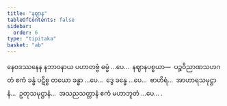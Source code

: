 ```yaml
---
title: "နဈာန"
tableOfContents: false
sidebar:
  order: 6
type: "tipitaka"
basket: "ab"
---
```



<DynamicBreadcrumb />

<Division number="27">

<Paragraph number="844">
နေဝဒဿနေန နဘာဝနာယ ပဟာတဗ္ဗံ ဓမ္မံ …ပေ…  နဈာနပစ္စယာ—  ပဉ္စဝိညာဏသဟဂတံ ဧကံ ခန္ဓံ ပဋိစ္စ တယော ခန္ဓာ …ပေ…  ဒွေ ခန္ဓေ …ပေ…  ဗာဟိရံ…  အာဟာရသမုဋ္ဌာနံ…  ဥတုသမုဋ္ဌာနံ…  အသညသတ္တာနံ ဧကံ မဟာဘူတံ …ပေ… .
</Paragraph>
</Division>